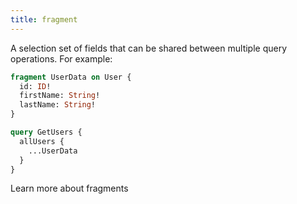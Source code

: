```yaml
---
title: fragment
---
```



A selection set of fields that can be shared between multiple query operations. For example:

```graphql
fragment UserData on User {
  id: ID!
  firstName: String!
  lastName: String!
}

query GetUsers {
  allUsers {
    ...UserData
  }
}
```

<GlossaryExternalLink href="https://graphql.com/learn/interfaces-and-unions/#fragments">Learn more about fragments</GlossaryExternalLink>